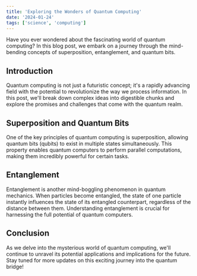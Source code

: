 ```yaml
---
title: 'Exploring the Wonders of Quantum Computing'
date: '2024-01-24'
tags: ['science', 'computing']
---
```


Have you ever wondered about the fascinating world of quantum computing? In this blog post, we embark on a journey through the mind-bending concepts of superposition, entanglement, and quantum bits.

## Introduction

Quantum computing is not just a futuristic concept; it's a rapidly advancing field with the potential to revolutionize the way we process information. In this post, we'll break down complex ideas into digestible chunks and explore the promises and challenges that come with the quantum realm.

## Superposition and Quantum Bits

One of the key principles of quantum computing is superposition, allowing quantum bits (qubits) to exist in multiple states simultaneously. This property enables quantum computers to perform parallel computations, making them incredibly powerful for certain tasks.

## Entanglement

Entanglement is another mind-boggling phenomenon in quantum mechanics. When particles become entangled, the state of one particle instantly influences the state of its entangled counterpart, regardless of the distance between them. Understanding entanglement is crucial for harnessing the full potential of quantum computers.

## Conclusion

As we delve into the mysterious world of quantum computing, we'll continue to unravel its potential applications and implications for the future. Stay tuned for more updates on this exciting journey into the quantum bridge!
